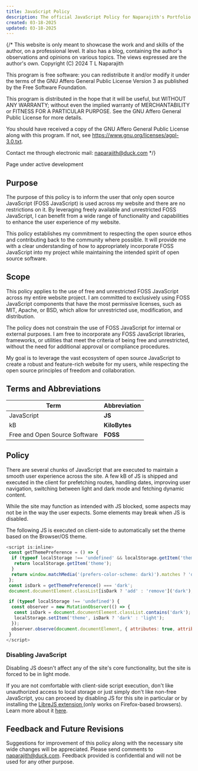 ```yaml
---
title: JavaScript Policy
description: The official JavaScript Policy for Naparajith's Portfolio
created: 03-18-2025
updated: 03-18-2025
---
```


{/* This website is only meant to showcase the work and and skills of the
author, on a professional level. It also has a blog, containing the author's
observations and opinions on various topics. The views expressed are the
author's own. Copyright (C) 2024 T L Naparajith

This program is free software: you can redistribute it and/or modify it under
the terms of the GNU Affero General Public License Version 3 as published by the
Free Software Foundation.

This program is distributed in the hope that it will be useful, but WITHOUT ANY
WARRANTY; without even the implied warranty of MERCHANTABILITY or FITNESS FOR A
PARTICULAR PURPOSE. See the GNU Affero General Public License for more details.

You should have received a copy of the GNU Affero General Public License along
with this program. If not, see <https://www.gnu.org/licenses/agpl-3.0.txt>.

Contact me through electronic mail: <naparajith@duck.com> */}

Page under active development


## Purpose

The purpose of this policy is to inform the user that only open source
JavaScript (FOSS JavaScript) is used across my website and there are no
restrictions on it. By leveraging freely available and unrestricted FOSS
JavaScript, I can benefit from a wide range of functionality and capabilities to
enhance the user experience of my website.

This policy establishes my commitment to respecting the open source ethos and
contributing back to the community where possible. It will provide me with a
clear understanding of how to appropriately incorporate FOSS JavaScript into my
project while maintaining the intended spirit of open source software.

## Scope

This policy applies to the use of free and unrestricted FOSS JavaScript across
my entire website project. I am committed to exclusively using FOSS JavaScript
components that have the most permissive licenses, such as MIT, Apache, or BSD,
which allow for unrestricted use, modification, and distribution.

The policy does not constrain the use of FOSS JavaScript for internal or
external purposes. I am free to incorporate any FOSS JavaScript libraries,
frameworks, or utilities that meet the criteria of being free and unrestricted,
without the need for additional approval or compliance procedures.

My goal is to leverage the vast ecosystem of open source JavaScript to create a
robust and feature-rich website for my users, while respecting the open source
principles of freedom and collaboration.

## Terms and Abbreviations

| Term                          | Abbreviation  |
| ----------------------------- | ------------- |
| JavaScript                    | **JS**        |
| kB                            | **KiloBytes** |
| Free and Open Source Software | **FOSS**      |

## Policy

There are several chunks of JavaScript that are executed to maintain a smooth
user experience across the site. A few kB of JS is shipped and executed in the
client for prefetching routes, handling dates, improving user navigation,
switching between light and dark mode and fetching dynamic content.

While the site may function as intended with JS blocked, some aspects may not be
in the way the user expects. Some elements may break when JS is disabled.

The following JS is executed on client-side to automatically set the theme based
on the Browser/OS theme.

```js
<script is:inline>
 const getThemePreference = () => {
  if (typeof localStorage !== 'undefined' && localStorage.getItem('theme')) {
   return localStorage.getItem('theme');
  }
  return window.matchMedia('(prefers-color-scheme: dark)').matches ? 'dark' : 'light';
 };
 const isDark = getThemePreference() === 'dark';
 document.documentElement.classList[isDark ? 'add' : 'remove']('dark');

 if (typeof localStorage !== 'undefined') {
  const observer = new MutationObserver(() => {
   const isDark = document.documentElement.classList.contains('dark');
   localStorage.setItem('theme', isDark ? 'dark' : 'light');
  });
  observer.observe(document.documentElement, { attributes: true, attributeFilter: ['class'] });
 }
</script>
```

### Disabling JavaScript

Disabling JS doesn't affect any of the site's core functionality, but the site
is forced to be in light mode.

If you are not comfortable with client-side script execution, don't like
unauthorized access to local storage or just simply don't like non-free
JavaScript, you can proceed by disabling JS for this site in particular or by
installing the <A href="https://addons.mozilla.org/en-US/firefox/addon/librejs/" target="_blank">LibreJS extension
</A> (only works on Firefox-based browsers). Learn more about it <A href="https://www.gnu.org/software/librejs/" target="_blank">here</A>.

## Feedback and Future Revisions

Suggestions for improvement of this policy along with the necessary site wide
changes will be appreciated. Please send comments to
[naparajith@duck.com](mailto:naparajith@duck.com). Feedback provided is
confidential and will not be used for any other purpose.